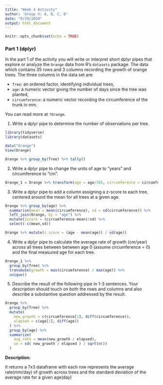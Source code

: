 ```yaml
---
title: "Week 4 Activity"
author: 'Group X: A, B, C, D'
date: "9/29/2020"
output: html_document
---
```


```r
knitr::opts_chunk$set(echo = TRUE)
```

### Part 1 (dplyr)

In the part 1 of the activity you will write or interpret short dplyr pipes
that explore or analyze the `Orange` data from R's `datasets` package. The data
which contains 35 rows and 3 columns recording the growth
of orange trees.  The three columns in the data set are:

  - `Tree`: an ordered factor, identifying individual trees, 
  - `age`: a numeric vector giving the number of days 
    since the tree was planted,
  - `circumference`: a numeric vector recording the circumference of the 
    trunk in mm. 

You can read more at `?Orange`. 

1. Write a dplyr pipe to determine the number of
observations per tree.

```r
library(tidyverse)
library(datasets)

data("Orange")
View(Orange)

Orange %>% group_by(Tree) %>% tally()
```

2. Write a dplyr pipe to change the units of age to "years" 
and circumference to "cm".

```r
Orange_1 = Orange %>% transform(age = age/365, circumference = circumference/10)
```

 
3. Write a dplyr pipe to add a column assigning a
z-score to each tree, centered around the mean for all trees at a given age.

```r
Orange %>% group_by(age) %>% 
  summarise(mean = mean(circumference), sd = sd(circumference)) %>%
  left_join(Orange, by = "age") %>%
  mutate(zscore = (circumference-mean)/sd) %>% 
  select(-c(mean,sd))

Orange %>% mutate(z_score = (age - mean(age)) / sd(age))
```

 
4. Write a dplyr pipe to calculate the average rate of growth
(cm/year) across all trees between between age 0 (assume circumference = 0) and
the final measured age for each tree.

```r
Orange_1 %>% 
  group_by(Tree) %>% 
  transmute(growth = max(circumference) / max(age)) %>% 
  unique()
```

5. Describe the result of the following pipe in 1-3 sentences. Your
    *description* should touch on both the rows and columns and also describe
    a substantive question addressed by the result. 

```r
Orange %>%
  group_by(Tree) %>%
  mutate( 
    new_growth = c(circumference[1], diff(circumference)),
    elapsed = c(age[1], diff(age))
  ) %>%
  group_by(age) %>% 
  summarize( 
    avg_rate = mean(new_growth / elapsed),
    se = sd( new_growth / elapsed ) / sqrt(n()) 
  )
```

**Description:**

It returns a 7x3 dataframe with each row represents the average rate(mm/day) of growth across trees and the standard deviation of the average rate for a given age(day)
